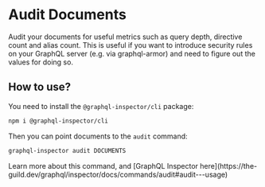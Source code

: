 
# Audit Documents

Audit your documents for useful metrics such as query depth, directive count and alias count. This
is useful if you want to introduce security rules on your GraphQL server (e.g. via graphql-armor)
and need to figure out the values for doing so.

## How to use?

You need to install the `@graphql-inspector/cli` package:

```sh npm2yarn
npm i @graphql-inspector/cli
```

Then you can point documents to the `audit` command:

```sh
graphql-inspector audit DOCUMENTS
```

<Callout>
  Learn more about this command, and [GraphQL Inspector
  here](https://the-guild.dev/graphql/inspector/docs/commands/audit#audit---usage)
</Callout>
